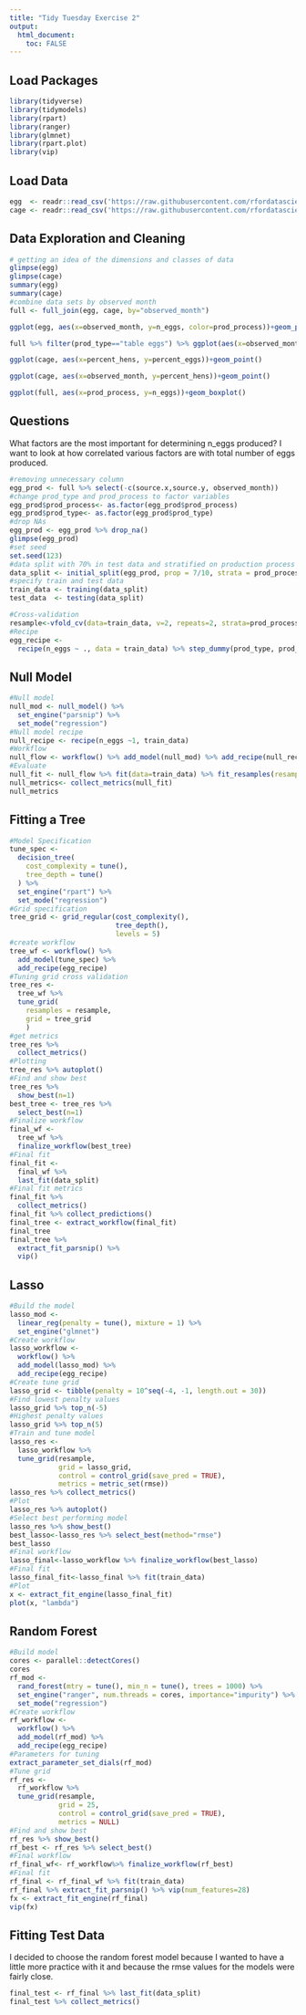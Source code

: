 ```yaml
---
title: "Tidy Tuesday Exercise 2"
output: 
  html_document:
    toc: FALSE
---
```


## Load Packages
```r
library(tidyverse)
library(tidymodels)
library(rpart)
library(ranger)
library(glmnet)
library(rpart.plot)
library(vip)
```

## Load Data

```r
egg  <- readr::read_csv('https://raw.githubusercontent.com/rfordatascience/tidytuesday/master/data/2023/2023-04-11/egg-production.csv')
cage <- readr::read_csv('https://raw.githubusercontent.com/rfordatascience/tidytuesday/master/data/2023/2023-04-11/cage-free-percentages.csv')

```

## Data Exploration and Cleaning

```r
# getting an idea of the dimensions and classes of data
glimpse(egg)
glimpse(cage)
summary(egg)
summary(cage)
#combine data sets by observed month
full <- full_join(egg, cage, by="observed_month")
```

```r
ggplot(egg, aes(x=observed_month, y=n_eggs, color=prod_process))+geom_point()
```
```r
full %>% filter(prod_type=="table eggs") %>% ggplot(aes(x=observed_month, y=n_eggs))+geom_point()
```


```r
ggplot(cage, aes(x=percent_hens, y=percent_eggs))+geom_point()
```

```r
ggplot(cage, aes(x=observed_month, y=percent_hens))+geom_point()
```


```r
ggplot(full, aes(x=prod_process, y=n_eggs))+geom_boxplot()
```

## Questions
What factors are the most important for determining n_eggs produced?
I want to look at how correlated various factors are with total number of eggs produced.



```r
#removing unnecessary column
egg_prod <- full %>% select(-c(source.x,source.y, observed_month))
#change prod_type and prod_process to factor variables
egg_prod$prod_process<- as.factor(egg_prod$prod_process)
egg_prod$prod_type<- as.factor(egg_prod$prod_type)
#drop NAs
egg_prod <- egg_prod %>% drop_na()
glimpse(egg_prod)
#set seed
set.seed(123)
#data split with 70% in test data and stratified on production process
data_split <- initial_split(egg_prod, prop = 7/10, strata = prod_process) 
#specify train and test data
train_data <- training(data_split) 
test_data  <- testing(data_split)
```

```r
#Cross-validation
resample<-vfold_cv(data=train_data, v=2, repeats=2, strata=prod_process)
#Recipe
egg_recipe <- 
  recipe(n_eggs ~ ., data = train_data) %>% step_dummy(prod_type, prod_process)
```


## Null Model 

```r
#Null model
null_mod <- null_model() %>%
  set_engine("parsnip") %>%
  set_mode("regression")
#Null model recipe
null_recipe <- recipe(n_eggs ~1, train_data)
#Workflow
null_flow <- workflow() %>% add_model(null_mod) %>% add_recipe(null_recipe)
#Evaluate
null_fit <- null_flow %>% fit(data=train_data) %>% fit_resamples(resamples=resample)
null_metrics<- collect_metrics(null_fit)
null_metrics
```

## Fitting a Tree
```r
#Model Specification
tune_spec <- 
  decision_tree(
    cost_complexity = tune(),
    tree_depth = tune()
  ) %>% 
  set_engine("rpart") %>% 
  set_mode("regression")
#Grid specification
tree_grid <- grid_regular(cost_complexity(),
                          tree_depth(),
                          levels = 5)
#create workflow
tree_wf <- workflow() %>%
  add_model(tune_spec) %>%
  add_recipe(egg_recipe)
#Tuning grid cross validation
tree_res <- 
  tree_wf %>% 
  tune_grid(
    resamples = resample,
    grid = tree_grid
    )
#get metrics
tree_res %>% 
  collect_metrics()
#Plotting
tree_res %>% autoplot()
#Find and show best
tree_res %>%
  show_best(n=1)
best_tree <- tree_res %>%
  select_best(n=1)
#Finalize workflow
final_wf <- 
  tree_wf %>% 
  finalize_workflow(best_tree)
#Final fit
final_fit <- 
  final_wf %>%
  last_fit(data_split) 
#Final fit metrics
final_fit %>%
  collect_metrics()
final_fit %>% collect_predictions()
final_tree <- extract_workflow(final_fit)
final_tree
final_tree %>% 
  extract_fit_parsnip() %>% 
  vip()
```

## Lasso 

```r
#Build the model
lasso_mod <- 
  linear_reg(penalty = tune(), mixture = 1) %>% 
  set_engine("glmnet")
#Create workflow
lasso_workflow <- 
  workflow() %>% 
  add_model(lasso_mod) %>% 
  add_recipe(egg_recipe)
#Create tune grid
lasso_grid <- tibble(penalty = 10^seq(-4, -1, length.out = 30))
#Find lowest penalty values
lasso_grid %>% top_n(-5)
#Highest penalty values
lasso_grid %>% top_n(5)
#Train and tune model
lasso_res <- 
  lasso_workflow %>% 
  tune_grid(resample,
            grid = lasso_grid,
            control = control_grid(save_pred = TRUE),
            metrics = metric_set(rmse))
lasso_res %>% collect_metrics()
#Plot
lasso_res %>% autoplot()
#Select best performing model
lasso_res %>% show_best()
best_lasso<-lasso_res %>% select_best(method="rmse")
best_lasso
#Final workflow
lasso_final<-lasso_workflow %>% finalize_workflow(best_lasso)
#Final fit
lasso_final_fit<-lasso_final %>% fit(train_data)
#Plot
x <- extract_fit_engine(lasso_final_fit)
plot(x, "lambda")
```

## Random Forest

```r
#Build model
cores <- parallel::detectCores()
cores
rf_mod <- 
  rand_forest(mtry = tune(), min_n = tune(), trees = 1000) %>% 
  set_engine("ranger", num.threads = cores, importance="impurity") %>% 
  set_mode("regression")
#Create workflow
rf_workflow <- 
  workflow() %>% 
  add_model(rf_mod) %>% 
  add_recipe(egg_recipe)
#Parameters for tuning
extract_parameter_set_dials(rf_mod)
#Tune grid
rf_res <- 
  rf_workflow %>% 
  tune_grid(resample,
            grid = 25,
            control = control_grid(save_pred = TRUE),
            metrics = NULL)
#Find and show best
rf_res %>% show_best()
rf_best <- rf_res %>% select_best()
#Final workflow
rf_final_wf<- rf_workflow%>% finalize_workflow(rf_best)
#Final fit
rf_final <- rf_final_wf %>% fit(train_data)
rf_final %>% extract_fit_parsnip() %>% vip(num_features=28)
fx <- extract_fit_engine(rf_final)
vip(fx)
```

## Fitting Test Data
I decided to choose the random forest model because I wanted to have a little more practice with it and because the rmse values for the models were fairly close.
```r
final_test <- rf_final %>% last_fit(data_split)
final_test %>% collect_metrics()
```

